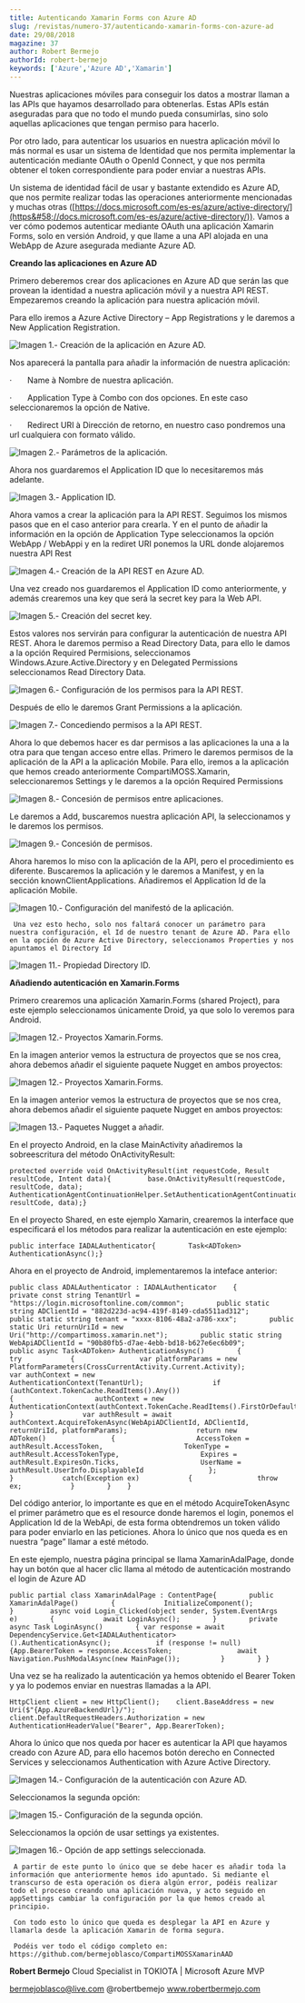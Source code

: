 ```yaml
---
title: Autenticando Xamarin Forms con Azure AD
slug: /revistas/numero-37/autenticando-xamarin-forms-con-azure-ad
date: 29/08/2018
magazine: 37
author: Robert Bermejo
authorId: robert-bermejo
keywords: ['Azure','Azure AD','Xamarin']
---
```






Nuestras aplicaciones móviles para conseguir los datos a mostrar llaman a las APIs que hayamos desarrollado para obtenerlas. Estas APIs están aseguradas para que no todo el mundo pueda consumirlas, sino solo aquellas aplicaciones que tengan permiso para hacerlo.

Por otro lado, para autenticar los usuarios en nuestra aplicación móvil lo más normal es usar un sistema de Identidad que nos permita implementar la autenticación mediante OAuth o OpenId Connect, y que nos permita obtener el token correspondiente para poder enviar a nuestras APIs.

Un sistema de identidad fácil de usar y bastante extendido es Azure AD, que nos permite realizar todas las operaciones anteriormente mencionadas y muchas otras ([https://docs.microsoft.com/es-es/azure/active-directory/](https&#58;//docs.microsoft.com/es-es/azure/active-directory/)). Vamos a ver cómo podemos autenticar mediante OAuth una aplicación Xamarin Forms, solo en versión Android, y que llame a una API alojada en una WebApp de Azure asegurada mediante Azure AD.

**Creando las aplicaciones en Azure AD**

Primero deberemos crear dos aplicaciones en Azure AD que serán las que provean la identidad a nuestra aplicación móvil y a nuestra API REST. Empezaremos creando la aplicación para nuestra aplicación móvil.

Para ello iremos a Azure Active Directory – App Registrations y le daremos a New Application Registration.

![Imagen 1.- Creación de la aplicación en Azure AD.](../../../images/numero37/autenticando-xamarin-forms-con-azure-ad/image1.png)

Nos aparecerá la pantalla para añadir la información de nuestra aplicación:

·       Name à Nombre de nuestra aplicación.

·       Application Type à Combo con dos opciones. En este caso seleccionaremos la opción de Native.

·       Redirect URI à Dirección de retorno, en nuestro caso pondremos una url cualquiera con formato válido.

![Imagen 2.- Parámetros de la aplicación.](../../../images/numero37/autenticando-xamarin-forms-con-azure-ad/image2.png)

Ahora nos guardaremos el Application ID que lo necesitaremos más adelante.

![Imagen 3.- Application ID.](../../../images/numero37/autenticando-xamarin-forms-con-azure-ad/image3.png)

Ahora vamos a crear la aplicación para la API REST. Seguimos los mismos pasos que en el caso anterior para crearla. Y en el punto de añadir la información en la opción de Application Type seleccionamos la opción WebApp / WebAppi y en la rediret URI ponemos la URL donde alojaremos nuestra API Rest

![Imagen 4.- Creación de la API REST en Azure AD.](../../../images/numero37/autenticando-xamarin-forms-con-azure-ad/image4.png)

Una vez creado nos guardaremos el Application ID como anteriormente, y además crearemos una key que será la secret key para la Web API.

![Imagen 5.- Creación del secret key.](../../../images/numero37/autenticando-xamarin-forms-con-azure-ad/image5.png)

Estos valores nos servirán para configurar la autenticación de nuestra API REST. Ahora le daremos permiso a Read Directory Data, para ello le damos a la opción Required Permisions, seleccionamos Windows.Azure.Active.Directory y en Delegated Permissions seleccionamos Read Directory Data.

![Imagen 6.- Configuración de los permisos para la API REST.](../../../images/numero37/autenticando-xamarin-forms-con-azure-ad/image6.png)

Después de ello le daremos Grant Permissions a la aplicación.

![Imagen 7.- Concediendo permisos a la API REST.](../../../images/numero37/autenticando-xamarin-forms-con-azure-ad/image7.png)

Ahora lo que debemos hacer es dar permisos a las aplicaciones la una a la otra para que tengan acceso entre ellas. Primero le daremos permisos de la aplicación de la API a la aplicación Mobile. Para ello, iremos a la aplicación que hemos creado anteriormente CompartiMOSS.Xamarin, seleccionaremos Settings y le daremos a la opción Required Permissions

![Imagen 8.- Concesión de permisos entre aplicaciones.](../../../images/numero37/autenticando-xamarin-forms-con-azure-ad/image8.png)

​Le daremos a Add, buscaremos nuestra aplicación API, la seleccionamos y le daremos los permisos.

![Imagen 9.- Concesión de permisos.](../../../images/numero37/autenticando-xamarin-forms-con-azure-ad/image9.png)

Ahora haremos lo miso con la aplicación de la API, pero el procedimiento es diferente. Buscaremos la aplicación y le daremos a Manifest, y en la sección knownClientApplications. Añadiremos el Application Id de la aplicación Mobile.​

![Imagen 10.- Configuración del manifestó de la aplicación.](../../../images/numero37/autenticando-xamarin-forms-con-azure-ad/image10.png)

```
 Una vez esto hecho, solo nos faltará conocer un parámetro para nuestra configuración, el Id de nuestro tenant de Azure AD. Para ello en la opción de Azure Active Directory, seleccionamos Properties y nos apuntamos el Directory Id 
```

![Imagen 11.- Propiedad Directory ID.](../../../images/numero37/autenticando-xamarin-forms-con-azure-ad/image11.png)

**Añadiendo autenticación en Xamarin.Forms**

Primero crearemos una aplicación Xamarin.Forms (shared Project), para este ejemplo seleccionamos únicamente Droid, ya que solo lo veremos para Android.

![Imagen 12.- Proyectos Xamarin.Forms.](../../../images/numero37/autenticando-xamarin-forms-con-azure-ad/image12.png)

En la imagen anterior vemos la estructura de proyectos que se nos crea, ahora debemos añadir el siguiente paquete Nugget en ambos proyectos:

![Imagen 12.- Proyectos Xamarin.Forms.](../../../images/numero37/autenticando-xamarin-forms-con-azure-ad/image13.png)

En la imagen anterior vemos la estructura de proyectos que se nos crea, ahora debemos añadir el siguiente paquete Nugget en ambos proyectos:

![Imagen 13.- Paquetes Nugget a añadir.](../../../images/numero37/autenticando-xamarin-forms-con-azure-ad/image14.png)

En el proyecto Android, en la clase MainActivity añadiremos la sobreescritura del método OnActivityResult:

```
protected override void OnActivityResult(int requestCode, Result resultCode, Intent data){         base.OnActivityResult(requestCode, resultCode, data);          AuthenticationAgentContinuationHelper.SetAuthenticationAgentContinuationEventArgs(requestCode, resultCode, data);}​
```

En el proyecto Shared, en este ejemplo Xamarin, crearemos la interface que especificará el los métodos para realizar la autenticación en este ejemplo:

```
public interface IADALAuthenticator{        Task<ADToken> AuthenticationAsync();}​
```

Ahora en el proyecto de Android, implementaremos la inteface anterior:

```
public class ADALAuthenticator : IADALAuthenticator    {        private const string TenantUrl = "https://login.microsoftonline.com/common";        public static string ADClientId = "882d223d-ac94-419f-8149-cda5511ad312";        public static string tenant = "xxxx-8106-48a2-a786-xxx";        public static Uri returnUriId = new Uri("http://compartimoss.xamarin.net");        public static string WebApiADClientId = "90b80fb5-d7ae-4ebb-bd18-b627e6ec6b09";         public async Task<ADToken> AuthenticationAsync()        {            try            {                var platformParams = new PlatformParameters(CrossCurrentActivity.Current.Activity);                var authContext = new AuthenticationContext(TenantUrl);                 if (authContext.TokenCache.ReadItems().Any())                {                    authContext = new AuthenticationContext(authContext.TokenCache.ReadItems().FirstOrDefault().Authority);                }                 var authResult = await authContext.AcquireTokenAsync(WebApiADClientId, ADClientId, returnUriId, platformParams);                 return new ADToken()                {                    AccessToken = authResult.AccessToken,                    TokenType = authResult.AccessTokenType,                    Expires = authResult.ExpiresOn.Ticks,                    UserName = authResult.UserInfo.DisplayableId                };            }            catch(Exception ex)            {                throw ex;            }        }    }​
```

Del código anterior, lo importante es que en el método AcquireTokenAsync el primer parámetro que es el resource donde haremos el login, ponemos el Application Id de la WebApi, de esta forma obtendremos un token válido para poder enviarlo en las peticiones. Ahora lo único que nos queda es en nuestra “page” llamar a esté método.

En este ejemplo, nuestra página principal se llama XamarinAdalPage, donde hay un botón que al hacer clic llama al método de autenticación mostrando el login de Azure AD

```
public partial class XamarinAdalPage : ContentPage{        public XamarinAdalPage()        {            InitializeComponent();        }         async void Login_Clicked(object sender, System.EventArgs e)        {            await LoginAsync();        }        private async Task LoginAsync()        { var response = await DependencyService.Get<IADALAuthenticator>().AuthenticationAsync();           if (response != null)          {App.BearerToken = response.AccessToken;                await Navigation.PushModalAsync(new MainPage());          }        } }​
```

Una vez se ha realizado la autenticación ya hemos obtenido el Bearer Token y ya lo podemos enviar en nuestras llamadas a la API.

```
HttpClient client = new HttpClient();    client.BaseAddress = new Uri($"{App.AzureBackendUrl}/");    client.DefaultRequestHeaders.Authorization = new  AuthenticationHeaderValue("Bearer", App.BearerToken);​
```

Ahora lo único que nos queda por hacer es autenticar la API que hayamos creado con Azure AD, para ello hacemos botón derecho en Connected Services y seleccionamos Authentication with Azure Active Directory.

![Imagen 14.- Configuración de la autenticación con Azure AD.](../../../images/numero37/autenticando-xamarin-forms-con-azure-ad/image15.png)

Seleccionamos la segunda opción:

![Imagen 15.- Configuración de la segunda opción.](../../../images/numero37/autenticando-xamarin-forms-con-azure-ad/image16.png)



​​Seleccionamos la opción de usar settings ya existentes.​

![Imagen 16.- Opción de app settings seleccionada.](../../../images/numero37/autenticando-xamarin-forms-con-azure-ad/image17.png)

```
 A partir de este punto lo único que se debe hacer es añadir toda la información que anteriormente hemos ido apuntado. Si mediante el transcurso de esta operación os diera algún error, podéis realizar todo el proceso creando una aplicación nueva, y acto seguido en appSettings cambiar la configuración por la que hemos creado al principio. 
```

```
 Con todo esto lo único que queda es desplegar la API en Azure y llamarla desde la aplicación Xamarin de forma segura. 
```

```
 Podéis ver todo el código completo en:  https://github.com/bermejoblasco/CompartiMOSSXamarinAAD  
```



**Robert Bermejo**
 Cloud Specialist in TOKIOTA | Microsoft Azure MVP

bermejoblasco@live.com
 @robertbemejo
 www.robertbermejo.com

